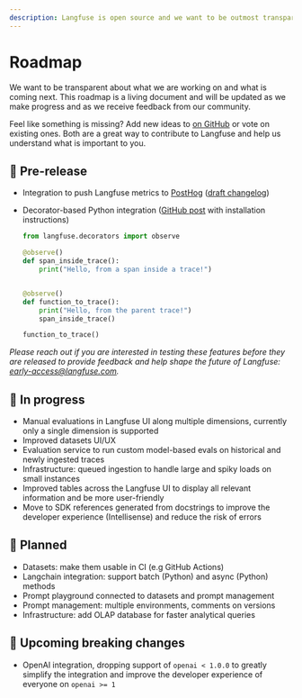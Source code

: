 ```yaml
---
description: Langfuse is open source and we want to be outmost transparent about what we are working on and what is coming next. Please share your feedback and ideas with us on GitHub.
---
```


# Roadmap

We want to be transparent about what we are working on and what is coming next. This roadmap is a living document and will be updated as we make progress and as we receive feedback from our community.

Feel like something is missing? Add new ideas to [on GitHub](/ideas) or vote on existing ones. Both are a great way to contribute to Langfuse and help us understand what is important to you.

## 🏁 Pre-release

- Integration to push Langfuse metrics to [PostHog](https://github.com/PostHog/posthog) ([draft changelog](https://langfuse-docs-git-posthog-integration-langfuse.vercel.app/changelog/2024-03-03-posthog-integration))
- Decorator-based Python integration ([GitHub post](https://github.com/orgs/langfuse/discussions/1009) with installation instructions)

  ```python
  from langfuse.decorators import observe

  @observe()
  def span_inside_trace():
      print("Hello, from a span inside a trace!")


  @observe()
  def function_to_trace():
      print("Hello, from the parent trace!")
      span_inside_trace()

  function_to_trace()
  ```

_Please reach out if you are interested in testing these features before they are released to provide feedback and help shape the future of Langfuse: early-access@langfuse.com._

## 🚧 In progress

- Manual evaluations in Langfuse UI along multiple dimensions, currently only a single dimension is supported
- Improved datasets UI/UX
- Evaluation service to run custom model-based evals on historical and newly ingested traces
- Infrastructure: queued ingestion to handle large and spiky loads on small instances
- Improved tables across the Langfuse UI to display all relevant information and be more user-friendly
- Move to SDK references generated from docstrings to improve the developer experience (Intellisense) and reduce the risk of errors

## 🔮 Planned

- Datasets: make them usable in CI (e.g GitHub Actions)
- Langchain integration: support batch (Python) and async (Python) methods
- Prompt playground connected to datasets and prompt management
- Prompt management: multiple environments, comments on versions
- Infrastructure: add OLAP database for faster analytical queries

## 🚨 Upcoming breaking changes

- OpenAI integration, dropping support of `openai < 1.0.0` to greatly simplify the integration and improve the developer experience of everyone on `openai >= 1`
